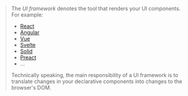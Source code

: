 
<Integration toolTypeName="UI framework" />

> The *UI framework* denotes the tool that renders your UI components. For example:
>  - [React](/react)
>  - [Angular](/angular)
>  - [Vue](/vue)
>  - [Svelte](/svelte)
>  - [Solid](/solid)
>  - [Preact](/preact)
>  - ...
>
> Technically speaking, the main responsibility of a UI framework is to translate changes in your declarative components into changes to the browser's DOM.
